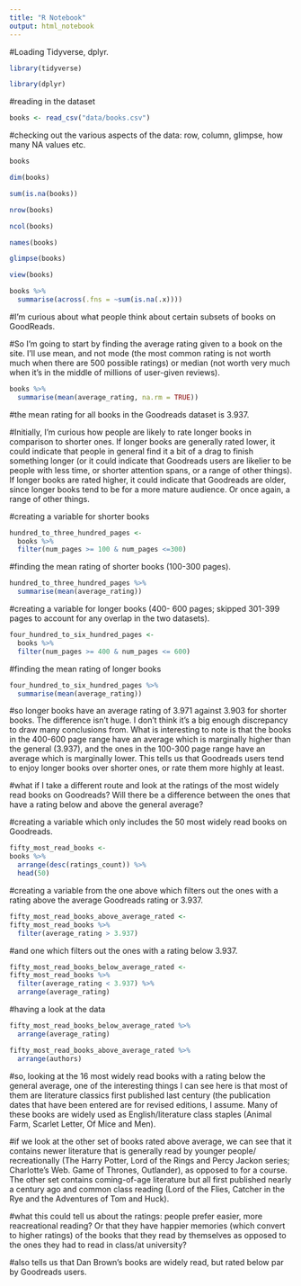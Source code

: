```yaml
---
title: "R Notebook"
output: html_notebook
---
```



#Loading Tidyverse, dplyr.


```r
library(tidyverse)
```

```r
library(dplyr)
```

#reading in the dataset


```r
books <- read_csv("data/books.csv")
```

#checking out the various aspects of the data: row, column, glimpse, how many NA values etc.


```r
books
```


```r
dim(books)
```


```r
sum(is.na(books))
```

```r
nrow(books)
```

```r
ncol(books)
```


```r
names(books)
```


```r
glimpse(books)
```


```r
view(books)
```


```r
books %>% 
  summarise(across(.fns = ~sum(is.na(.x))))
```

#I'm curious about what people think about certain subsets of books on GoodReads. 

#So I'm going to start by finding the average rating given to a book on the site. I'll use mean, and not mode (the most common rating is not worth much when there are 500 possible ratings) or median (not worth very much when it's in the middle of millions of user-given reviews).


```r
books %>% 
  summarise(mean(average_rating, na.rm = TRUE))
```

#the mean rating for all books in the Goodreads dataset is 3.937.


#Initially, I'm curious how people are likely to rate longer books in comparison to shorter ones. If longer books are generally rated lower, it could indicate that people in general find it a bit of a drag to finish something longer (or it could indicate that Goodreads users are likelier to be people with less time, or shorter attention spans, or a range of other things). If longer books are rated higher, it could indicate that Goodreads are older, since longer books tend to be for a more mature audience. Or once again, a range of other things.



#creating a variable for shorter books

```r
hundred_to_three_hundred_pages <- 
  books %>% 
  filter(num_pages >= 100 & num_pages <=300)
```

#finding the mean rating of shorter books (100-300 pages).


```r
hundred_to_three_hundred_pages %>% 
  summarise(mean(average_rating))
```

#creating a variable for longer books (400- 600 pages; skipped 301-399 pages to account for any overlap in the two datasets).

```r
four_hundred_to_six_hundred_pages <- 
  books %>% 
  filter(num_pages >= 400 & num_pages <= 600)
```

#finding the mean rating of longer books


```r
four_hundred_to_six_hundred_pages %>% 
  summarise(mean(average_rating))
```


#so longer books have an average rating of 3.971 against 3.903 for shorter books. The difference isn't huge. I don't think it's a big enough discrepancy to draw many conclusions from. What is interesting to note is that the books in the 400-600 page range have an average which is marginally higher than the general (3.937), and the ones in the 100-300 page range have an average which is marginally lower. This tells us that Goodreads users tend to enjoy longer books over shorter ones, or rate them more highly at least.

#what if I take a different route and look at the ratings of the most widely read books on Goodreads? Will there be a difference between the ones that have a rating below and above the general average? 


#creating a variable which only includes the 50 most widely read books on Goodreads.


```r
fifty_most_read_books <-
books %>% 
  arrange(desc(ratings_count)) %>% 
  head(50)
```


#creating a variable from the one above which filters out the ones with a rating above the average Goodreads rating or 3.937.


```r
fifty_most_read_books_above_average_rated <-
fifty_most_read_books %>% 
  filter(average_rating > 3.937)
```

#and one which filters out the ones with a rating below 3.937.


```r
fifty_most_read_books_below_average_rated <-
fifty_most_read_books %>% 
  filter(average_rating < 3.937) %>% 
  arrange(average_rating)

```


#having a look at the data

```r
fifty_most_read_books_below_average_rated %>% 
  arrange(average_rating)

```



```r
fifty_most_read_books_above_average_rated %>% 
  arrange(authors)
```

#so, looking at the 16 most widely read books with a rating below the general average, one of the interesting things I can see here is  that most of them are literature classics first published last century (the publication dates that have been entered are for revised editions, I assume. Many of these books are widely used as English/literature class staples (Animal Farm, Scarlet Letter, Of Mice and Men).

#if we look at the other set of books rated above average, we can see that it contains newer literature that is generally read by younger people/ recreationally (The Harry Potter, Lord of the Rings and Percy Jackon series; Charlotte's Web. Game of Thrones, Outlander), as opposed to for a course. The other set contains coming-of-age literature but all first published nearly a century ago and common class reading (Lord of the Flies, Catcher in the Rye and the Adventures of Tom and Huck). 

#what this could tell us about the ratings: people prefer easier, more reacreational reading? Or that they have happier memories (which convert to higher ratings) of the books that they read by themselves as opposed to the ones they had to read in class/at university?

#also tells us that Dan Brown's books are widely read, but rated below par by Goodreads users.




